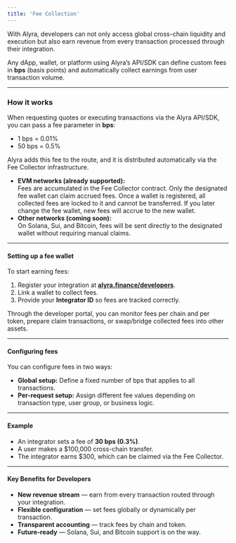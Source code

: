 ```yaml
---
title: 'Fee Collection'
---
```


With Alyra, developers can not only access global cross-chain liquidity and execution but also earn revenue from every transaction processed through their integration.

Any dApp, wallet, or platform using Alyra’s API/SDK can define custom fees in **bps** (basis points) and automatically collect earnings from user transaction volume.

---

### How it works

When requesting quotes or executing transactions via the Alyra API/SDK, you can pass a fee parameter in **bps**:

- 1 bps = 0.01%  
- 50 bps = 0.5%

Alyra adds this fee to the route, and it is distributed automatically via the Fee Collector infrastructure.

- **EVM networks (already supported):**  
  Fees are accumulated in the Fee Collector contract. Only the designated fee wallet can claim accrued fees. Once a wallet is registered, all collected fees are locked to it and cannot be transferred. If you later change the fee wallet, new fees will accrue to the new wallet.
- **Other networks (coming soon):**  
  On Solana, Sui, and Bitcoin, fees will be sent directly to the designated wallet without requiring manual claims.

---

#### Setting up a fee wallet

To start earning fees:

1. Register your integration at [**alyra.finance/developers**](https://alyra.finance/developers).
2. Link a wallet to collect fees.
3. Provide your **Integrator ID** so fees are tracked correctly.

Through the developer portal, you can monitor fees per chain and per token, prepare claim transactions, or swap/bridge collected fees into other assets.

---

#### Configuring fees

You can configure fees in two ways:

- **Global setup:** Define a fixed number of bps that applies to all transactions.  
- **Per-request setup:** Assign different fee values depending on transaction type, user group, or business logic.

---

#### Example

- An integrator sets a fee of **30 bps (0.3%)**.  
- A user makes a $100,000 cross-chain transfer.  
- The integrator earns $300, which can be claimed via the Fee Collector.

---

#### Key Benefits for Developers

- **New revenue stream** — earn from every transaction routed through your integration.  
- **Flexible configuration** — set fees globally or dynamically per transaction.  
- **Transparent accounting** — track fees by chain and token.  
- **Future-ready** — Solana, Sui, and Bitcoin support is on the way.
